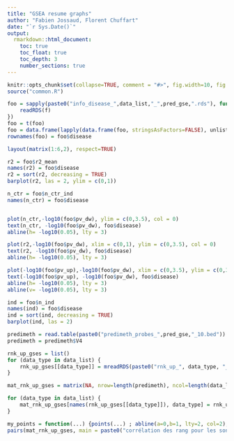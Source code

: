 ```yaml
---
title: "GSEA resume graphs"
author: "Fabien Jossaud, Florent Chuffart"
date: "`r Sys.Date()`"
output: 
  rmarkdown::html_document:
    toc: true
    toc_float: true
    toc_depth: 3
    number_sections: true
---
```


```r
knitr::opts_chunk$set(collapse=TRUE, comment = "#>", fig.width=10, fig.height=10, eval=TRUE, echo=FALSE)
source("common.R")
```

```r

foo = sapply(paste0("info_disease_",data_list,"_",pred_gse,".rds"), function (f) {
	readRDS(f)
})
foo = t(foo)
foo = data.frame(lapply(data.frame(foo, stringsAsFactors=FALSE), unlist), stringsAsFactors=FALSE)
rownames(foo) = foo$disease

layout(matrix(1:6,2), respect=TRUE)

r2 = foo$r2_mean
names(r2) = foo$disease
r2 = sort(r2, decreasing = TRUE)
barplot(r2, las = 2, ylim = c(0,1))

n_ctr = foo$n_ctr_ind
names(n_ctr) = foo$disease


plot(n_ctr,-log10(foo$pv_dw), ylim = c(0,3.5), col = 0)
text(n_ctr, -log10(foo$pv_dw), foo$disease)
abline(h= -log10(0.05), lty = 3)

plot(r2,-log10(foo$pv_dw), xlim = c(0,1), ylim = c(0,3.5), col = 0)
text(r2, -log10(foo$pv_dw), foo$disease)
abline(h= -log10(0.05), lty = 3)

plot(-log10(foo$pv_up),-log10(foo$pv_dw), xlim = c(0,3.5), ylim = c(0,3.5), col = 0)
text(-log10(foo$pv_up), -log10(foo$pv_dw), foo$disease)
abline(h= -log10(0.05), lty = 3)
abline(v= -log10(0.05), lty = 3)

ind = foo$n_ind
names(ind) = foo$disease
ind = sort(ind, decreasing = TRUE)
barplot(ind, las = 2)

```

```r

predimeth = read.table(paste0("predimeth_probes_",pred_gse,"_10.bed"))
predimeth = predimeth$V4

rnk_up_gses = list()
for (data_type in data_list) {
	rnk_up_gses[[data_type]] = mreadRDS(paste0("rnk_up_", data_type, "_", pred_gse, ".rds"))
}

mat_rnk_up_gses = matrix(NA, nrow=length(predimeth), ncol=length(data_list), dimnames = list(predimeth,data_list))

for (data_type in data_list) {
	mat_rnk_up_gses[names(rnk_up_gses[[data_type]]), data_type] = rnk_up_gses[[data_type]]
}

my_points = function(...) {points(...) ; abline(a=0,b=1, lty=2, col=2);}
pairs(mat_rnk_up_gses, main = paste0("corrélation des rang pour les sondes Predimeth dans différents cancers"),panel=my_points )

```

